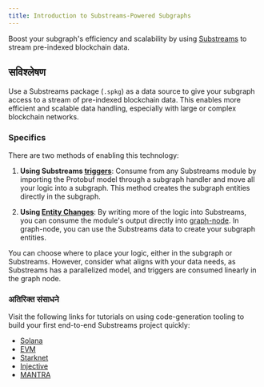 ```yaml
---
title: Introduction to Substreams-Powered Subgraphs
---
```


Boost your subgraph's efficiency and scalability by using [Substreams](/substreams/introduction/) to stream pre-indexed blockchain data.

## सविश्लेषण

Use a Substreams package (`.spkg`) as a data source to give your subgraph access to a stream of pre-indexed blockchain data. This enables more efficient and scalable data handling, especially with large or complex blockchain networks.

### Specifics

There are two methods of enabling this technology:

1. **Using Substreams [triggers](/sps/triggers/)**: Consume from any Substreams module by importing the Protobuf model through a subgraph handler and move all your logic into a subgraph. This method creates the subgraph entities directly in the subgraph.

2. **Using [Entity Changes](https://docs.substreams.dev/how-to-guides/sinks/subgraph/graph-out)**: By writing more of the logic into Substreams, you can consume the module's output directly into [graph-node](/indexing/tooling/graph-node/). In graph-node, you can use the Substreams data to create your subgraph entities.

You can choose where to place your logic, either in the subgraph or Substreams. However, consider what aligns with your data needs, as Substreams has a parallelized model, and triggers are consumed linearly in the graph node.

### अतिरिक्त संसाधने

Visit the following links for tutorials on using code-generation tooling to build your first end-to-end Substreams project quickly:

- [Solana](/substreams/developing/solana/transactions/)
- [EVM](https://docs.substreams.dev/tutorials/intro-to-tutorials/evm)
- [Starknet](https://docs.substreams.dev/tutorials/intro-to-tutorials/starknet)
- [Injective](https://docs.substreams.dev/tutorials/intro-to-tutorials/on-cosmos/injective)
- [MANTRA](https://docs.substreams.dev/tutorials/intro-to-tutorials/on-cosmos/mantra)
